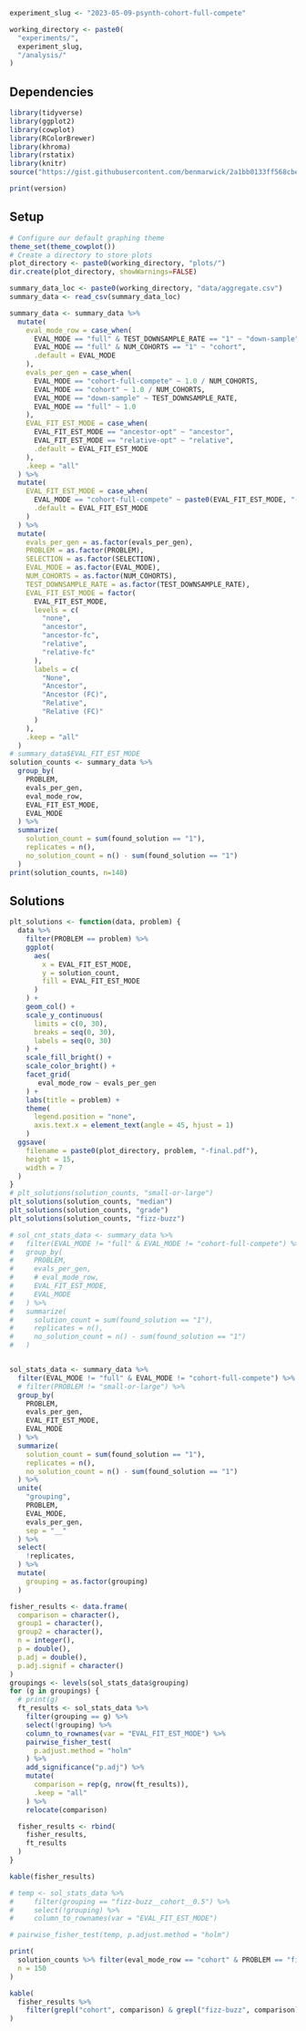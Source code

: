 ```r
experiment_slug <- "2023-05-09-psynth-cohort-full-compete"

working_directory <- paste0(
  "experiments/",
  experiment_slug,
  "/analysis/"
)
```

## Dependencies

```r
library(tidyverse)
library(ggplot2)
library(cowplot)
library(RColorBrewer)
library(khroma)
library(rstatix)
library(knitr)
source("https://gist.githubusercontent.com/benmarwick/2a1bb0133ff568cbe28d/raw/fb53bd97121f7f9ce947837ef1a4c65a73bffb3f/geom_flat_violin.R")
```

```r
print(version)
```

## Setup

```r
# Configure our default graphing theme
theme_set(theme_cowplot())
# Create a directory to store plots
plot_directory <- paste0(working_directory, "plots/")
dir.create(plot_directory, showWarnings=FALSE)
```

```r
summary_data_loc <- paste0(working_directory, "data/aggregate.csv")
summary_data <- read_csv(summary_data_loc)

summary_data <- summary_data %>%
  mutate(
    eval_mode_row = case_when(
      EVAL_MODE == "full" & TEST_DOWNSAMPLE_RATE == "1" ~ "down-sample",
      EVAL_MODE == "full" & NUM_COHORTS == "1" ~ "cohort",
      .default = EVAL_MODE
    ),
    evals_per_gen = case_when(
      EVAL_MODE == "cohort-full-compete" ~ 1.0 / NUM_COHORTS,
      EVAL_MODE == "cohort" ~ 1.0 / NUM_COHORTS,
      EVAL_MODE == "down-sample" ~ TEST_DOWNSAMPLE_RATE,
      EVAL_MODE == "full" ~ 1.0
    ),
    EVAL_FIT_EST_MODE = case_when(
      EVAL_FIT_EST_MODE == "ancestor-opt" ~ "ancestor",
      EVAL_FIT_EST_MODE == "relative-opt" ~ "relative",
      .default = EVAL_FIT_EST_MODE
    ),
    .keep = "all"
  ) %>%
  mutate(
    EVAL_FIT_EST_MODE = case_when(
      EVAL_MODE == "cohort-full-compete" ~ paste0(EVAL_FIT_EST_MODE, "-fc"),
      .default = EVAL_FIT_EST_MODE
    )
  ) %>%
  mutate(
    evals_per_gen = as.factor(evals_per_gen),
    PROBLEM = as.factor(PROBLEM),
    SELECTION = as.factor(SELECTION),
    EVAL_MODE = as.factor(EVAL_MODE),
    NUM_COHORTS = as.factor(NUM_COHORTS),
    TEST_DOWNSAMPLE_RATE = as.factor(TEST_DOWNSAMPLE_RATE),
    EVAL_FIT_EST_MODE = factor(
      EVAL_FIT_EST_MODE,
      levels = c(
        "none",
        "ancestor",
        "ancestor-fc",
        "relative",
        "relative-fc"
      ),
      labels = c(
        "None",
        "Ancestor",
        "Ancestor (FC)",
        "Relative",
        "Relative (FC)"
      )
    ),
    .keep = "all"
  )
# summary_data$EVAL_FIT_EST_MODE
solution_counts <- summary_data %>%
  group_by(
    PROBLEM,
    evals_per_gen,
    eval_mode_row,
    EVAL_FIT_EST_MODE,
    EVAL_MODE
  ) %>%
  summarize(
    solution_count = sum(found_solution == "1"),
    replicates = n(),
    no_solution_count = n() - sum(found_solution == "1")
  )
print(solution_counts, n=140)
```

## Solutions

```r
plt_solutions <- function(data, problem) {
  data %>%
    filter(PROBLEM == problem) %>%
    ggplot(
      aes(
        x = EVAL_FIT_EST_MODE,
        y = solution_count,
        fill = EVAL_FIT_EST_MODE
      )
    ) +
    geom_col() +
    scale_y_continuous(
      limits = c(0, 30),
      breaks = seq(0, 30),
      labels = seq(0, 30)
    ) +
    scale_fill_bright() +
    scale_color_bright() +
    facet_grid(
       eval_mode_row ~ evals_per_gen
    ) +
    labs(title = problem) +
    theme(
      legend.position = "none",
      axis.text.x = element_text(angle = 45, hjust = 1)
    )
  ggsave(
    filename = paste0(plot_directory, problem, "-final.pdf"),
    height = 15,
    width = 7
  )
}
# plt_solutions(solution_counts, "small-or-large")
plt_solutions(solution_counts, "median")
plt_solutions(solution_counts, "grade")
plt_solutions(solution_counts, "fizz-buzz")
```

```r
# sol_cnt_stats_data <- summary_data %>%
#   filter(EVAL_MODE != "full" & EVAL_MODE != "cohort-full-compete") %>%
#   group_by(
#     PROBLEM,
#     evals_per_gen,
#     # eval_mode_row,
#     EVAL_FIT_EST_MODE,
#     EVAL_MODE
#   ) %>%
#   summarize(
#     solution_count = sum(found_solution == "1"),
#     replicates = n(),
#     no_solution_count = n() - sum(found_solution == "1")
#   )


sol_stats_data <- summary_data %>%
  filter(EVAL_MODE != "full" & EVAL_MODE != "cohort-full-compete") %>%
  # filter(PROBLEM != "small-or-large") %>%
  group_by(
    PROBLEM,
    evals_per_gen,
    EVAL_FIT_EST_MODE,
    EVAL_MODE
  ) %>%
  summarize(
    solution_count = sum(found_solution == "1"),
    replicates = n(),
    no_solution_count = n() - sum(found_solution == "1")
  ) %>%
  unite(
    "grouping",
    PROBLEM,
    EVAL_MODE,
    evals_per_gen,
    sep = "__"
  ) %>%
  select(
    !replicates,
  ) %>%
  mutate(
    grouping = as.factor(grouping)
  )

fisher_results <- data.frame(
  comparison = character(),
  group1 = character(),
  group2 = character(),
  n = integer(),
  p = double(),
  p.adj = double(),
  p.adj.signif = character()
)
groupings <- levels(sol_stats_data$grouping)
for (g in groupings) {
  # print(g)
  ft_results <- sol_stats_data %>%
    filter(grouping == g) %>%
    select(!grouping) %>%
    column_to_rownames(var = "EVAL_FIT_EST_MODE") %>%
    pairwise_fisher_test(
      p.adjust.method = "holm"
    ) %>%
    add_significance("p.adj") %>%
    mutate(
      comparison = rep(g, nrow(ft_results)),
      .keep = "all"
    ) %>%
    relocate(comparison)

  fisher_results <- rbind(
    fisher_results,
    ft_results
  )
}

kable(fisher_results)

```

```r
# temp <- sol_stats_data %>%
#     filter(grouping == "fizz-buzz__cohort__0.5") %>%
#     select(!grouping) %>%
#     column_to_rownames(var = "EVAL_FIT_EST_MODE")

# pairwise_fisher_test(temp, p.adjust.method = "holm")
```

```r
print(
  solution_counts %>% filter(eval_mode_row == "cohort" & PROBLEM == "fizz-buzz"),
  n = 150
)

kable(
  fisher_results %>%
    filter(grepl("cohort", comparison) & grepl("fizz-buzz", comparison))
)
```
